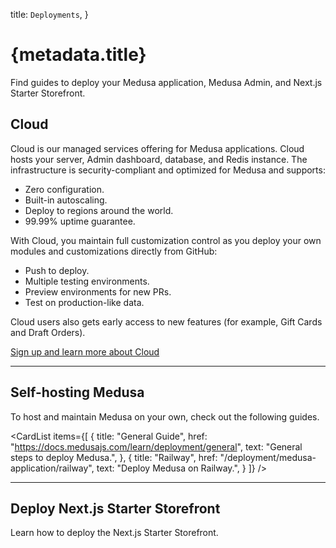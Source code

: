 
  title: `Deployments`,
}

# {metadata.title}

Find guides to deploy your Medusa application, Medusa Admin, and Next.js Starter Storefront.

## Cloud

Cloud is our managed services offering for Medusa applications. Cloud hosts your server, Admin dashboard, database, and Redis instance. The infrastructure is security-compliant and optimized for Medusa and supports:

- Zero configuration.
- Built-in autoscaling.
- Deploy to regions around the world.
- 99.99% uptime guarantee.

With Cloud, you maintain full customization control as you deploy your own modules and customizations directly from GitHub:

- Push to deploy.
- Multiple testing environments.
- Preview environments for new PRs.
- Test on production-like data.

Cloud users also gets early access to new features (for example, Gift Cards and Draft Orders).

[Sign up and learn more about Cloud](!cloud!)

---

## Self-hosting Medusa

To host and maintain Medusa on your own, check out the following guides.

<CardList
  items={[
    {
      title: "General Guide",
      href: "https://docs.medusajs.com/learn/deployment/general",
      text: "General steps to deploy Medusa.",
    },
    {
      title: "Railway",
      href: "/deployment/medusa-application/railway",
      text: "Deploy Medusa on Railway.",
    }
  ]}
/>

---

## Deploy Next.js Starter Storefront

Learn how to deploy the Next.js Starter Storefront.

<Card
  title="Vercel"
  href="/deployment/storefront/vercel"
  text="Deploy the Next.js Starter Storefront on Vercel."
/>
